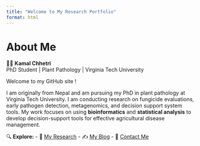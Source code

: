 ```yaml
---
title: "Welcome to My Research Portfolio"
format: html
---
```


# About Me

👨‍🔬 **Kamal Chhetri**\
PhD Student \| Plant Pathology \| Virginia Tech University

Welcome to my GitHub site !

I am originally from Nepal and am pursuing my PhD in plant pathology at Virginia Tech University. I am conducting research on fungicide evaluations, early pathogen detection, metagenomics, and decision support system tools. My work focuses on using **bioinformatics** and **statistical analysis** to develop decision-support tools for effective agricultural disease management.

🔍 **Explore:** - 📂 [My Research](research/index.qmd) - ✍️ [My Blog](posts/index.qmd) - 📧 [Contact Me](mailto:kchhetri@vt.edu)
